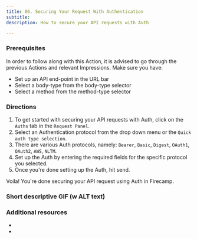 ```yaml
---
title: 06. Securing Your Request With Authentication
subtitle:
description: How to secure your API requests with Auth

---
```


### Prerequisites

In order to follow along with this Action, it is advised to go through the previous Actions and relevant Impressions. Make sure you have:

- Set up an API end-point in the URL bar
- Select a body-type from the body-type selector
- Select a method from the method-type selector

### Directions

1. To get started with securing your API requests with Auth, click on the `Auths` tab in the `Request Panel`. 
2. Select an Authentication protocol from the drop down menu or the `Quick auth type selection`.
3. There are various Auth protocols, namely: `Bearer`, `Basic`, `Digest`, `OAuth1`, `OAuth2`, `AWS`, `NLTM`.
4. Set up the Auth by entering the required fields for the specific protocol you selected. 
5. Once you're done setting up the Auth, hit send. 

Voila! You're done securing your API request using Auth in Firecamp. 


### Short descriptive GIF (w ALT text)


### Additional resources
-
-
